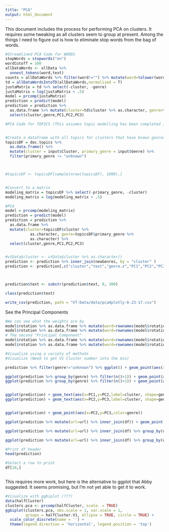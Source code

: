 ```yaml
---
title: "PCA"
output: html_document
---
```


This document includes the process for performing PCA on clusters. It requires some tweaking as all clusters seem to group at present. Among the things I need to figure out is how to eliminate stop words from the bag of words.

```r

#Streamlined PCA Code for WORDS
stopWords = stopwords("en")
wordCutoff = 100
allDataWords <- allData %>% 
  unnest_tokens(word,text)
counts = allDataWords %>% filter(word!="") %>% mutate(word=tolower(word)) %>% group_by(cluster,word,genre) %>% summarize(count=n()) %>% ungroup
td = allDataWordsIntoTD(allDataWords,normalized = T) 
justaMatrix = td %>% select(-cluster, -genre)
justaMatrix = log(justaMatrix + .5)
model = prcomp(justaMatrix)
prediction = predict(model)
prediction = prediction %>% 
  as.data.frame %>% mutate(cluster=td$cluster %>% as.character, genre=td$genre %>% as.character) %>% 
  select(cluster,genre,PC1,PC2,PC3)

#PCA Code for TOPICS (This assumes topic modelling has been completed in Topic Modelling Generic.r)


#Create a dataframe with all topics for clusters that have known genres
topicsDF = doc.topics %>% 
  as.data.frame() %>% 
  mutate(cluster = input$Cluster, primary_genre = input$Genre) %>% 
  filter(primary_genre != "unknown")



#topicsDF <- topicsDF[sample(nrow(topicsDF), 1000),]


#Convert to a matrix
modeling_matrix = topicsDF %>% select(-primary_genre, -cluster)
modeling_matrix = log(modeling_matrix + .5)

#PCA
model = prcomp(modeling_matrix)
prediction = predict(model)
prediction = prediction %>% 
  as.data.frame %>% 
  mutate(cluster=topicsDF$cluster %>% 
           as.character, genre=topicsDF$primary_genre %>% 
           as.character) %>% 
  select(cluster,genre,PC1,PC2,PC3)


#vtData$cluster <- vtData$cluster %>% as.character()
prediction <- prediction %>% inner_join(newGenres, by = "cluster" )
prediction <- prediction[,c("cluster","text","genre.x","PC1","PC2","PC3")]



prediction$text <- substr(prediction$text, 0, 300)

class(prediction$text)

write_csv(prediction, path = "VT-Data/data/pca4plotly-6-23-17.csv")
```

See the Principal Components

```r

#We can see what the weights are by 
model$rotation %>% as.data.frame %>% mutate(word=rownames(model$rotation)) %>% select(word,PC1) %>% arrange(-PC1) %>% head
model$rotation %>% as.data.frame %>% mutate(word=rownames(model$rotation)) %>% select(word,PC1) %>% arrange(PC1) %>% head
# The second "Principal Component"
model$rotation %>% as.data.frame %>% mutate(word=rownames(model$rotation)) %>% select(word,PC2) %>% arrange(-PC2) %>% head
model$rotation %>% as.data.frame %>% mutate(word=rownames(model$rotation)) %>% select(word,PC2) %>% arrange(PC2) %>% head

```




```r
#Visualize using a variety of methods
#Visualize (Need to get V1 Cluster number into the mix)

prediction %>% filter(genre!="unknown") %>% ggplot() + geom_point(aes(x=PC1,y=PC2,color=genre, size=5))

ggplot(prediction %>% group_by(genre) %>% filter(n()>1)) + geom_point(aes(x=PC1,y=PC2,color=genre, shape=genre))
ggplot(prediction %>% group_by(genre) %>% filter(n()>1)) + geom_point(aes(x=PC2,y=PC3,color=genre, shape=genre))


ggplot(prediction) + geom_text(aes(x=PC1,y=PC2,label=cluster, shape=genre, color=genre))
ggplot(prediction) + geom_text(aes(x=PC2,y=PC3,label=cluster, shape=genre, color=genre))


ggplot(prediction) + geom_point(aes(x=PC2,y=PC3,color=genre))

ggplot(prediction %>% mutate(url=url) %>% inner_join(df)) + geom_point(aes(x=PC2,y=PC3,shape=username,color=username,size=5))

ggplot(prediction %>% mutate(url=url) %>% inner_join(df) %>% group_by(username) %>% filter(n()>5)) + geom_text(aes(y=PC1,x=as.Date(Date),color=username,size=5,label=username))

ggplot(prediction %>% mutate(url=url) %>% inner_join(df) %>% group_by(username) %>% filter(n()>5)) + geom_text(aes(y=PC1,x=PC2,color=username,size=5,label=username))

#Print df header
head(prediction)

#Select a row to print
df[10,]



```

This requires more work, but here is the alternative to ggplot that Abby suggested. It seems promising, but I'm not yet able to get it to work.

```r

#Visualize with ggbiplot (???)
data(halfCluster)
clusters.pca <- prcomp(halfCluster, scale. = TRUE)
ggbiplot(clusters.pca, obs.scale = 1, var.scale = 1,
         groups = halfCluster.V1, ellipse = TRUE, circle = TRUE) +
  scale_color_discrete(name = '') +
  theme(legend.direction = 'horizontal', legend.position = 'top')


```

